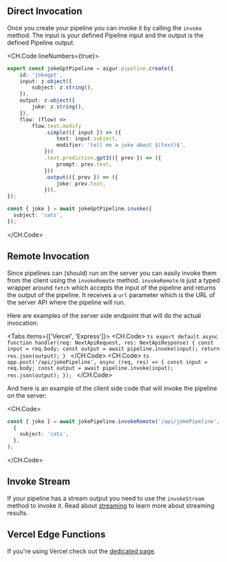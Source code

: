 
## Direct Invocation

Once you create your pipeline you can invoke it by calling the `invoke` method.
The input is your defined Pipeline input and the output is the defined Pipeline output.

<CH.Code lineNumbers={true}>
```ts index.ts focus=3:8,23:25 mark=4[3:9],7[3:6],23[9:12],24[3:9]
export const jokeGptPipeline = aigur.pipeline.create({
	id: 'jokegpt',
	input: z.object({
		subject: z.string(),
	}),
	output: z.object({
		joke: z.string(),
	}),
	flow: (flow) =>
		flow.text.modify
			.simple(({ input }) => ({
				text: input.subject,
				modifier: 'tell me a joke about $(text)$',
			}))
			.text.prediction.gpt3(({ prev }) => ({
				prompt: prev.text,
			}))
			.output(({ prev }) => ({
				joke: prev.text,
			})),
});

const { joke } = await jokeGptPipeline.invoke({
  subject: 'cats',
});

```
</CH.Code>

## Remote Invocation

Since pipelines can (should) run on the server you can easily invoke them from the client using the `invokeRemote` method.
`invokeRemote` is just a typed wrapper around `fetch` which accepts the input of the pipeline and returns the output of the pipeline.
It receives a `url` parameter which is the URL of the server API where the pipeline will run.

Here are examples of the server side endpoint that will do the actual invocation:

<Tabs items={['Vercel', 'Express']}>
	<Tab>
    <CH.Code>
    ```ts
    export default async function handler(req: NextApiRequest, res: NextApiResponse) {
      const input = req.body;
      const output = await pipeline.invoke(input);
      return res.json(output);
    }
    ```
    </CH.Code>
  </Tab>
  <Tab>
    <CH.Code>
    ```ts
    app.post('/api/jokePipeline', async (req, res) => {
      const input = req.body;
      const output = await pipeline.invoke(input);
      res.json(output);
    });
    ```
    </CH.Code>
  </Tab>
</Tabs>

And here is an example of the client side code that will invoke the pipeline on the server:

<CH.Code>
```ts
const { joke } = await jokePipeline.invokeRemote('/api/jokePipeline',
  {
    subject: 'cats',
  },
);
```
</CH.Code>


## Invoke Stream

If your pipeline has a stream output you need to use the `invokeStream` method to invoke it.
Read about [streaming](/streaming) to learn more about streaming results.

## Vercel Edge Functions

If you're using Vercel check out the [dedicated page](/frameworks/vercel).
